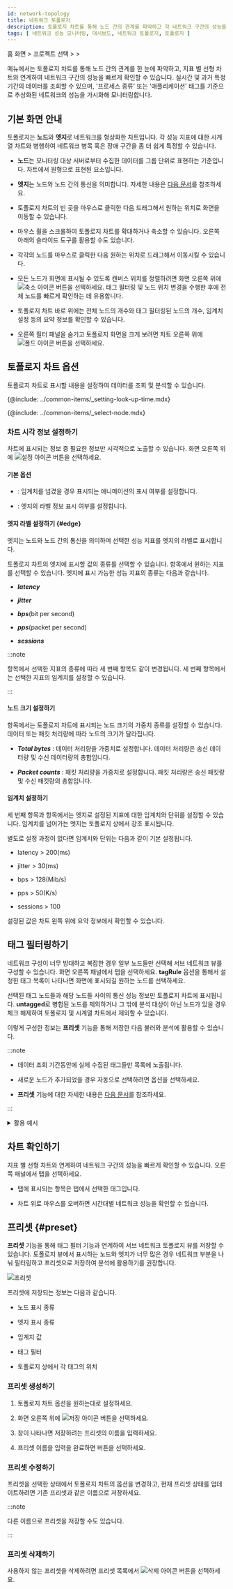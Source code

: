 ```yaml
---
id: network-topology
title: 네트워크 토폴로지
description: 토폴로지 차트를 통해 노드 간의 관계를 파악하고 각 네트워크 구간의 성능을 빠르게 확인할 수 있습니다.
tags: [ 네트워크 성능 모니터링, 대시보드, 네트워크 토폴로지, 토폴로지 ]
---
```


홈 화면 &gt; 프로젝트 선택 &gt; <Cmdname sid="dashboard" className="uitext" /> &gt; <Cmdname sid="MNU06848" className="uitext" />

<Cmdname sid="MNU06848" className="uitext" /> 메뉴에서는 토폴로지 차트를 통해 노드 간의 관계를 한 눈에 파악하고, 지표 별 선형 차트와 연계하여 네트워크 구간의 성능을 빠르게 확인할 수 있습니다. 실시간 및 과거 특정 기간의 데이터를 조회할 수 있으며, '프로세스 종류' 또는 '애플리케이션' 태그를 기준으로 추상화된 네트워크의 성능을 가시화해 모니터링합니다.

## 기본 화면 안내

토폴로지는 **노드**와 **엣지**로 네트워크를 형상화한 차트입니다. 각 성능 지표에 대한 시계열 차트와 병행하여 네트워크 병목 혹은 장애 구간을 좀 더 쉽게 특정할 수 있습니다.

<ImgLang img="npm-dashboad-network-topology.png" desc="네트워크 토폴로지" />

* **노드**는 모니터링 대상 서버로부터 수집한 데이터를 그룹 단위로 표현하는 기준입니다. 차트에서 원형으로 표현된 요소입니다.

* **엣지**는 노드와 노드 간의 통신을 의미합니다. 자세한 내용은 [다음 문서](#edge)를 참조하세요.

* 토폴로지 차트의 빈 곳을 마우스로 클릭한 다음 드래그해서 원하는 위치로 화면을 이동할 수 있습니다.

* 마우스 휠을 스크롤하여 토폴로지 차트를 확대하거나 축소할 수 있습니다. 오른쪽 아래의 슬라이드 도구를 활용할 수도 있습니다.

* 각각의 노드를 마우스로 클릭한 다음 원하는 위치로 드래그해서 이동시킬 수 있습니다.

* 모든 노드가 화면에 표시될 수 있도록 캔버스 위치를 정렬하려면 화면 오른쪽 위에 ![축소 아이콘](/img/ic-fit-content.svg) 버튼을 선택하세요. 태그 필터링 및 노드 위치 변경을 수행한 후에 전체 노드를 빠르게 확인하는 데 유용합니다.

* 토폴로지 차트 바로 위에는 전체 노드의 개수와 태그 필터링된 노드의 개수, 임계치 설정 등의 요약 정보를 확인할 수 있습니다. 

  <ImgLang img="npm-dashboad-network-topology-status-summary.png" desc="요약 정보" />

* 오른쪽 필터 패널을 숨기고 토폴로지 화면을 크게 보려면 차트 오른쪽 위에 ![폴드 아이콘](/img/ic-menu-fold.svg) 버튼을 선택하세요.


## 토폴로지 차트 옵션

토폴로지 차트로 표시할 내용을 설정하여 데이터를 조회 및 분석할 수 있습니다.

<!-- 조회 시간 설정하기-->
{@include: ../common-items/_setting-look-up-time.mdx}

<!-- 노드 선택하기-->
{@include: ../common-items/_select-node.mdx}


### 차트 시각 정보 설정하기

차트에 표시되는 정보 중 필요한 정보만 시각적으로 노출할 수 있습니다. 화면 오른쪽 위에 ![설정 아이콘](/img/ico-setting.svg) 버튼을 선택하세요.

<ImgLang img="npm-dashboard-settings-popup.png" desc="설정" />

#### 기본 옵션

* <Cmdname sid="ITM06842" className="uitext" />: 임계치를 넘겼을 경우 표시되는 애니메이션의 표시 여부를 설정합니다.

* <Cmdname sid="ITM06843" className="uitext" />: 엣지의 라벨 정보 표시 여부를 설정합니다.

#### 엣지 라벨 설정하기 {#edge}

엣지는 노드와 노드 간의 통신을 의미하며 선택한 성능 지표를 엣지의 라벨로 표시합니다.

<ImgLang img="npm-dashboard-topology-edge.png" desc="엣지" />

토폴로지 차트의 엣지에 표시할 값의 종류를 선택할 수 있습니다. <Cmdname sid="MNU06813" className="uitext" /> 항목에서 원하는 지표를 선택할 수 있습니다. 엣지에 표시 가능한 성능 지표의 종류는 다음과 같습니다.

* ***latency***

* ***jitter***

* ***bps***(bit per second)

* ***pps***(packet per second)

* ***sessions***

:::note

<Cmdname sid="MNU06813" className="uitext" /> 항목에서 선택한 지표의 종류에 따라 세 번째 항목도 같이 변경됩니다. 세 번째 항목에서는 선택한 지표의 임계치를 설정할 수 있습니다.

<ImgLang img='npm-dashboard-settings-threshold.png' desc='임계치 설정' />

:::


#### 노드 크기 설정하기

<Cmdname sid="MNU06814" className="uitext" /> 항목에서는 토폴로지 차트에 표시되는 노드 크기의 가중치 종류를 설정할 수 있습니다. 데이터 또는 패킷 처리량에 따라 노드의 크기가 달라집니다.

* ***Total bytes*** : 데이터 처리량을 가중치로 설정합니다. 데이터 처리량은 송신 데이터량 및 수신 데이터량의 총합입니다.

* ***Packet counts*** : 패킷 처리량을 가중치로 설정합니다. 패킷 처리량은 송신 패킷량 및 수신 패킷량의 총합입니다.


#### 임계치 설정하기

세 번째 항목과 <Cmdname sid="TTL06840" className="uitext" /> 항목에서는 엣지로 설정된 지표에 대한 임계치와 단위를 설정할 수 있습니다. 임계치를 넘어가는 엣지는 토폴로지 상에서 강조 표시됩니다. 

별도로 설정 과정이 없다면 임계치와 단위는 다음과 같이 기본 설정됩니다. 

* latency \> 200(ms)

* jitter \> 30(ms)

* bps \> 128(Mib/s)

* pps \> 50(K/s)

* sessions \> 100

설정된 값은 차트 왼쪽 위에 요약 정보에서 확인할 수 있습니다.

<ImgLang img="npm-dashboad-network-topology-status-summary.png" desc="요약 정보" />


## 태그 필터링하기

네트워크 구성이 너무 방대하고 복잡한 경우 일부 노드들만 선택해 서브 네트워크 뷰를 구성할 수 있습니다. 화면 오른쪽 패널에서 <Cmdname sid="filter" className="uitext" /> 탭을 선택하세요. **tagRule** 옵션을 통해서 설정한 태그 목록이 나타나면 화면에 표시되길 원하는 노드를 선택하세요.

<ImgLang img="npm-dashboard-topology-tag-filtering.png" desc="" />

선택된 태그 노드들과 해당 노드들 사이의 통신 성능 정보만 토폴로지 차트에 표시됩니다. **untagged**로 병합된 노드를 제외하거나 그 밖에 분석 대상이 아닌 노드가 있을 경우 체크 해제하여 토폴로지 및 시계열 차트에서 제외할 수 있습니다.

이렇게 구성한 정보는 **프리셋** 기능을 통해 저장한 다음 불러와 분석에 활용할 수 있습니다.

:::note

* 데이터 조회 기간동안에 실제 수집된 태그들만 목록에 노출됩니다.

* 새로운 노드가 추가되었을 경우 자동으로 선택하려면 <Cmdname sid="DSC06824" className="uitext" /> 옵션을 선택하세요.

* **프리셋** 기능에 대한 자세한 내용은 [다음 문서](#preset)를 참조하세요.

:::

<details>
<summary>활용 예시</summary>

**전체 노드 중 일부 노드만 표시하거나 제외하려면 다음 과정을 수행하세요.**

1. 화면 오른쪽 패널에서 <Cmdname sid="filter" className="uitext" /> 탭을 선택하세요.

1. <Cmdname sid="ITM06846" className="uitext" /> 옵션을 해제하고 <Cmdname sid="DSC06824" className="uitext" /> 옵션을 비활성화하세요.

1. 토폴로지 차트에 노드를 선택하거나 제외하세요. 태그 이름을 검색하거나 정렬 기능(![정렬 아이콘](/img/ic-sort-up.svg))을 이용하면 원하는 노드를 쉽게 찾을 수 있습니다.

1. 화면 아래에 <Cmdname sid="apply" className="uitext" /> 버튼을 선택하세요.

<ImgLang img="npm-dashboard-topology-tag-filtering-01.png" desc="활용 예시 1" />

:::note

<Cmdname sid="ITM06846" className="uitext" /> 옵션을 선택한 다음 일부 노드의 선택을 해제하면 <Cmdname sid="ITM06846" className="uitext" />은 자동으로 선택 해제됩니다.

:::

</details>


## 차트 확인하기

지표 별 선형 차트와 연계하여 네트워크 구간의 성능을 빠르게 확인할 수 있습니다. 오른쪽 패널에서 <Cmdname sid="chart" className="uitext" /> 탭을 선택하세요.

<ImgLang img='npm-dashboad-network-topology-chart.png' desc='차트' />

* <Cmdname sid="chart" className="uitext" /> 탭에 표시되는 항목은 <Cmdname sid="filter" className="uitext" /> 탭에서 선택한 태그입니다. 

* 차트 위로 마우스를 오버하면 시간대별 네트워크 성능을 확인할 수 있습니다.


## 프리셋 {#preset}

**프리셋** 기능을 통해 태그 필터 기능과 연계하여 서브 네트워크 토폴로지 뷰를 저장할 수 있습니다. 토폴로지 뷰에서 표시하는 노드와 엣지가 너무 많은 경우 네트워크 부분을 나눠 필터링하고 프리셋으로 저장하여 분석에 활용하기를 권장합니다.

![프리셋](/img/npm-dashboard-topology-preset.png)

프리셋에 저장되는 정보는 다음과 같습니다.

* 노드 표시 종류

* 엣지 표시 종류

* 임계치 값

* 태그 필터

* 토폴로지 상에서 각 태그의 위치


### 프리셋 생성하기

1. 토폴로지 차트 옵션을 원하는대로 설정하세요.

1. 화면 오른쪽 위에 ![저장 아이콘](/img/ic-save.svg) 버튼을 선택하세요.

1. <Cmdname sid="save_preset" className="uitext" /> 창이 나타나면 저장하려는 프리셋의 이름을 입력하세요.

    <ImgLang img='npm-dashboard-topology-save-preset.png' desc='프리셋 저장하기' />

1. 프리셋 이름을 입력을 완료하면 <Cmdname sid="save" className="uitext" /> 버튼을 선택하세요.

### 프리셋 수정하기

프리셋을 선택한 상태에서 토폴로지 차트의 옵션을 변경하고, 현재 프리셋 상태를 업데이트하려면 기존 프리셋과 같은 이름으로 저장하세요.

:::note

다른 이름으로 프리셋을 저장할 수도 있습니다.

:::

### 프리셋 삭제하기

사용하지 않는 프리셋을 삭제하려면 프리셋 목록에서 ![삭제 아이콘](/img/ico-remove.svg) 버튼을 선택하세요.
